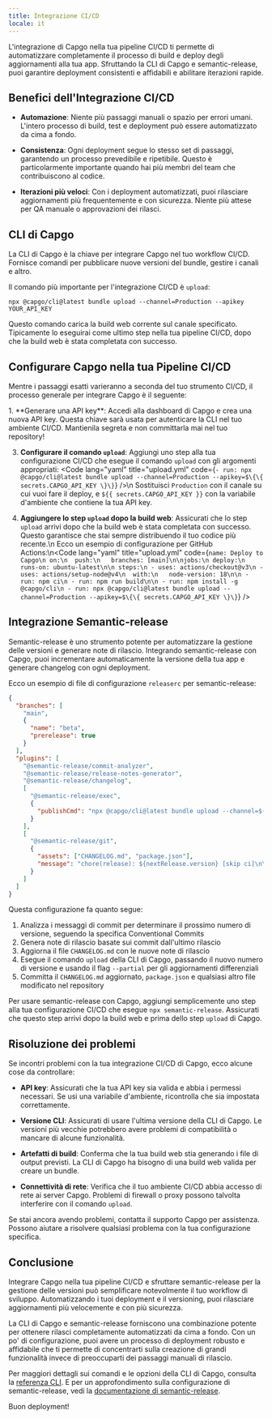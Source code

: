 ```yaml
---
title: Integrazione CI/CD
locale: it
---
```



L'integrazione di Capgo nella tua pipeline CI/CD ti permette di automatizzare completamente il processo di build e deploy degli aggiornamenti alla tua app. Sfruttando la CLI di Capgo e semantic-release, puoi garantire deployment consistenti e affidabili e abilitare iterazioni rapide.

## Benefici dell'Integrazione CI/CD

- **Automazione**: Niente più passaggi manuali o spazio per errori umani. L'intero processo di build, test e deployment può essere automatizzato da cima a fondo.

- **Consistenza**: Ogni deployment segue lo stesso set di passaggi, garantendo un processo prevedibile e ripetibile. Questo è particolarmente importante quando hai più membri del team che contribuiscono al codice.

- **Iterazioni più veloci**: Con i deployment automatizzati, puoi rilasciare aggiornamenti più frequentemente e con sicurezza. Niente più attese per QA manuale o approvazioni dei rilasci.

## CLI di Capgo

La CLI di Capgo è la chiave per integrare Capgo nel tuo workflow CI/CD. Fornisce comandi per pubblicare nuove versioni del bundle, gestire i canali e altro.

Il comando più importante per l'integrazione CI/CD è `upload`:

```shell
npx @capgo/cli@latest bundle upload --channel=Production --apikey YOUR_API_KEY
```

Questo comando carica la build web corrente sul canale specificato. Tipicamente lo eseguirai come ultimo step nella tua pipeline CI/CD, dopo che la build web è stata completata con successo.

## Configurare Capgo nella tua Pipeline CI/CD

Mentre i passaggi esatti varieranno a seconda del tuo strumento CI/CD, il processo generale per integrare Capgo è il seguente:

<Steps>
1. **Generare una API key**: Accedi alla dashboard di Capgo e crea una nuova API key. Questa chiave sarà usata per autenticare la CLI nel tuo ambiente CI/CD. Mantienila segreta e non committarla mai nel tuo repository!

3. **Configurare il comando `upload`**: Aggiungi uno step alla tua configurazione CI/CD che esegue il comando `upload` con gli argomenti appropriati: <Code lang="yaml" title="upload.yml" code={`- run: npx @capgo/cli@latest bundle upload --channel=Production --apikey=$\{\{ secrets.CAPGO_API_KEY \}\}`} />\n Sostituisci `Production` con il canale su cui vuoi fare il deploy, e `${{ secrets.CAPGO_API_KEY }}` con la variabile d'ambiente che contiene la tua API key.

4. **Aggiungere lo step `upload` dopo la build web**: Assicurati che lo step `upload` arrivi dopo che la build web è stata completata con successo. Questo garantisce che stai sempre distribuendo il tuo codice più recente.\n  Ecco un esempio di configurazione per GitHub Actions:\n<Code lang="yaml" title="upload.yml" code={`name: Deploy to Capgo\n on:\n  push:\n   branches: [main]\n\njobs:\n deploy:\n runs-on: ubuntu-latest\n\n steps:\n - uses: actions/checkout@v3\n - uses: actions/setup-node@v4\n  with:\n   node-version: 18\n\n - run: npm ci\n - run: npm run build\n\n - run: npm install -g @capgo/cli\n - run: npx @capgo/cli@latest bundle upload --channel=Production --apikey=$\{\{ secrets.CAPGO_API_KEY \}\}`} />

</Steps>

## Integrazione Semantic-release

Semantic-release è uno strumento potente per automatizzare la gestione delle versioni e generare note di rilascio. Integrando semantic-release con Capgo, puoi incrementare automaticamente la versione della tua app e generare changelog con ogni deployment.

Ecco un esempio di file di configurazione `releaserc` per semantic-release:

```json
{
  "branches": [
    "main",
    {
      "name": "beta",
      "prerelease": true
    }
  ],
  "plugins": [
    "@semantic-release/commit-analyzer",
    "@semantic-release/release-notes-generator",
    "@semantic-release/changelog",
    [
      "@semantic-release/exec",
      {
        "publishCmd": "npx @capgo/cli@latest bundle upload --channel=${nextRelease.channel} --apikey YOUR_API_KEY --partial"
      }
    ],
    [
      "@semantic-release/git",
      {
        "assets": ["CHANGELOG.md", "package.json"],
        "message": "chore(release): ${nextRelease.version} [skip ci]\n\n${nextRelease.notes}"
      }
    ]
  ]
}
```

Questa configurazione fa quanto segue:

1. Analizza i messaggi di commit per determinare il prossimo numero di versione, seguendo la specifica Conventional Commits
2. Genera note di rilascio basate sui commit dall'ultimo rilascio
3. Aggiorna il file `CHANGELOG.md` con le nuove note di rilascio
4. Esegue il comando `upload` della CLI di Capgo, passando il nuovo numero di versione e usando il flag `--partial` per gli aggiornamenti differenziali
5. Committa il `CHANGELOG.md` aggiornato, `package.json` e qualsiasi altro file modificato nel repository

Per usare semantic-release con Capgo, aggiungi semplicemente uno step alla tua configurazione CI/CD che esegue `npx semantic-release`. Assicurati che questo step arrivi dopo la build web e prima dello step `upload` di Capgo.

## Risoluzione dei problemi

Se incontri problemi con la tua integrazione CI/CD di Capgo, ecco alcune cose da controllare:

- **API key**: Assicurati che la tua API key sia valida e abbia i permessi necessari. Se usi una variabile d'ambiente, ricontrolla che sia impostata correttamente.

- **Versione CLI**: Assicurati di usare l'ultima versione della CLI di Capgo. Le versioni più vecchie potrebbero avere problemi di compatibilità o mancare di alcune funzionalità.

- **Artefatti di build**: Conferma che la tua build web stia generando i file di output previsti. La CLI di Capgo ha bisogno di una build web valida per creare un bundle.

- **Connettività di rete**: Verifica che il tuo ambiente CI/CD abbia accesso di rete ai server Capgo. Problemi di firewall o proxy possono talvolta interferire con il comando `upload`.

Se stai ancora avendo problemi, contatta il supporto Capgo per assistenza. Possono aiutare a risolvere qualsiasi problema con la tua configurazione specifica.

## Conclusione

Integrare Capgo nella tua pipeline CI/CD e sfruttare semantic-release per la gestione delle versioni può semplificare notevolmente il tuo workflow di sviluppo. Automatizzando i tuoi deployment e il versioning, puoi rilasciare aggiornamenti più velocemente e con più sicurezza.

La CLI di Capgo e semantic-release forniscono una combinazione potente per ottenere rilasci completamente automatizzati da cima a fondo. Con un po' di configurazione, puoi avere un processo di deployment robusto e affidabile che ti permette di concentrarti sulla creazione di grandi funzionalità invece di preoccuparti dei passaggi manuali di rilascio.

Per maggiori dettagli sui comandi e le opzioni della CLI di Capgo, consulta la [referenza CLI](/docs/cli/overview). E per un approfondimento sulla configurazione di semantic-release, vedi la [documentazione di semantic-release](https://github.com/semantic-release/semantic-release).

Buon deployment!
